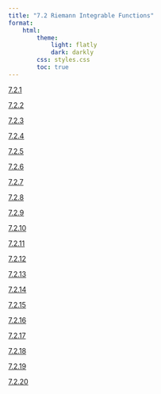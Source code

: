 ```yaml
---
title: "7.2 Riemann Integrable Functions"
format:
    html:
        theme:
            light: flatly
            dark: darkly
        css: styles.css
        toc: true
---
```

                                          
[7.2.1](./7.2.1.qmd)
                                          
[7.2.2](./7.2.2.qmd)
                                          
[7.2.3](./7.2.3.qmd)
                                          
[7.2.4](./7.2.4.qmd)
                                          
[7.2.5](./7.2.5.qmd)
                                          
[7.2.6](./7.2.6.qmd)
                                          
[7.2.7](./7.2.7.qmd)
                                          
[7.2.8](./7.2.8.qmd)
                                          
[7.2.9](./7.2.9.qmd)
                                          
[7.2.10](./7.2.10.qmd)
                                          
[7.2.11](./7.2.11.qmd)
                                          
[7.2.12](./7.2.12.qmd)
                                          
[7.2.13](./7.2.13.qmd)
                                          
[7.2.14](./7.2.14.qmd)
                                          
[7.2.15](./7.2.15.qmd)
                                          
[7.2.16](./7.2.16.qmd)
                                          
[7.2.17](./7.2.17.qmd)
                                          
[7.2.18](./7.2.18.qmd)
                                          
[7.2.19](./7.2.19.qmd)
                                          
[7.2.20](./7.2.20.qmd)